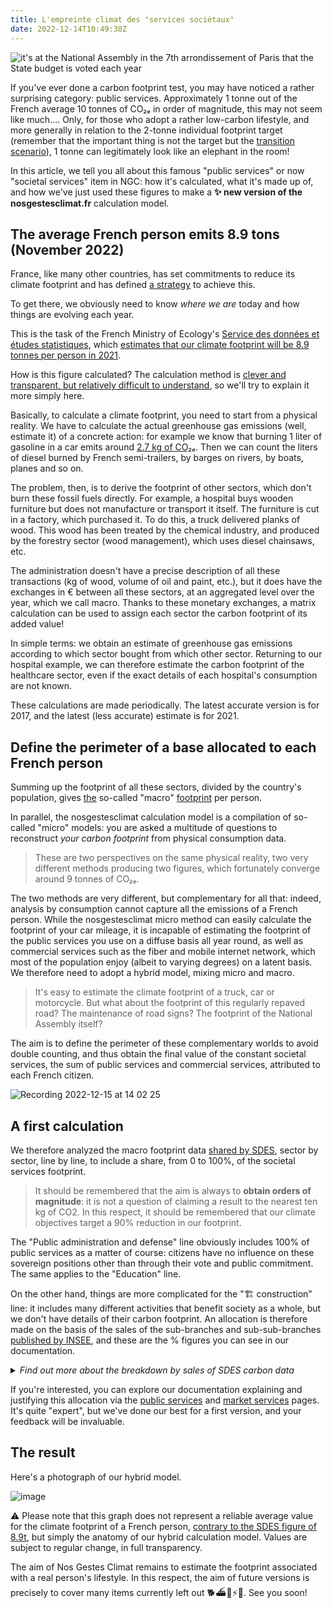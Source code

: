 ---
title: L'empreinte climat des "services sociétaux"
date: 2022-12-14T10:49:38Z
---

![it's at the National Assembly in the 7th arrondissement of Paris that the State budget is voted each year](https://user-images.githubusercontent.com/1177762/205978955-88a0ad61-244c-4afb-89a9-600eef3a5f1c.jpg)

If you've ever done a carbon footprint test, you may have noticed a rather surprising category: public services. Approximately 1 tonne out of the French average 10 tonnes of CO₂ₑ in order of magnitude, this may not seem like much.... Only, for those who adopt a rather low-carbon lifestyle, and more generally in relation to the 2-tonne individual footprint target (remember that the important thing is not the target but the <a href="https://nosgestesclimat.fr/blog/environnement/budget/">transition scenario</a>), 1 tonne can legitimately look like an elephant in the room! 

In this article, we tell you all about this famous "public services" or now "societal services" item in NGC: how it's calculated, what it's made up of, and how we've just used these figures to make a **✨ new version of the nosgestesclimat.fr** calculation model. 

## The average French person emits 8.9 tons (November 2022)

France, like many other countries, has set commitments to reduce its climate footprint and has defined <a href="https://www.ecologie.gouv.fr/strategie-nationale-bas-carbone-snbc">a strategy</a> to achieve this.  

To get there, we obviously need to know *where we are* today and how things are evolving each year. 

This is the task of the French Ministry of Ecology's <a href="https://www.statistiques.developpement-durable.gouv.fr/">Service des données et études statistiques</a>, which <a href="https://www.statistiques.developpement-durable.gouv.fr/lempreinte-carbone-de-la-france-de-1995-2021?rubrique=27&dossier=1286">estimates that our climate footprint will be 8.9 tonnes per person in 2021</a>. 

How is this figure calculated? The calculation method is <a href="https://github.com/incubateur-ademe/nosgestesclimat-site/files/9980633/methodologie_empreinte_carbone_octobre2021_0.pdf">clever and transparent, but relatively difficult to understand</a>, so we'll try to explain it more simply here.

Basically, to calculate a climate footprint, you need to start from a physical reality. We have to calculate the actual greenhouse gas emissions (well, estimate it) of a concrete action: for example we know that burning 1 liter of gasoline in a car emits around <a href="https://nosgestesclimat.fr/documentation/transport/voiture/thermique/empreinte-au-litre">2.7 kg of CO₂ₑ</a>. Then we can count the liters of diesel burned by French semi-trailers, by barges on rivers, by boats, planes and so on. 

The problem, then, is to derive the footprint of other sectors, which don't burn these fossil fuels directly. For example, a hospital buys wooden furniture but does not manufacture or transport it itself. The furniture is cut in a factory, which purchased it. To do this, a truck delivered planks of wood. This wood has been treated by the chemical industry, and produced by the forestry sector (wood management), which uses diesel chainsaws, etc. 

The administration doesn't have a precise description of all these transactions (kg of wood, volume of oil and paint, etc.), but it does have the exchanges in € between all these sectors, at an aggregated level over the year, which we call macro. Thanks to these monetary exchanges, a matrix calculation can be used to assign each sector the carbon footprint of its added value!

In simple terms: we obtain an estimate of greenhouse gas emissions according to which sector bought from which other sector. Returning to our hospital example, we can therefore estimate the carbon footprint of the healthcare sector, even if the exact details of each hospital's consumption are not known.

These calculations are made periodically. The latest accurate version is for 2017, and the latest (less accurate) estimate is for 2021. 

## Define the perimeter of a base allocated to each French person

Summing up the footprint of all these sectors, divided by the country's population, gives <a href="https://nosgestesclimat.fr/documentation/empreinte-SDES">the</a> so-called "macro" <a href="https://nosgestesclimat.fr/documentation/empreinte-SDES">footprint</a> per person. 

In parallel, the nosgestesclimat calculation model is a compilation of so-called "micro" models: you are asked a multitude of questions to reconstruct *your carbon footprint* from physical consumption data.

> These are two perspectives on the same physical reality, two very different methods producing two figures, which fortunately converge around 9 tonnes of CO₂ₑ. 

The two methods are very different, but complementary for all that: indeed, analysis by consumption cannot capture all the emissions of a French person. While the nosgestesclimat micro method can easily calculate the footprint of your car mileage, it is incapable of estimating the footprint of the public services you use on a diffuse basis all year round, as well as commercial services such as the fiber and mobile internet network, which most of the population enjoy (albeit to varying degrees) on a latent basis. We therefore need to adopt a hybrid model, mixing micro and macro.

> It's easy to estimate the climate footprint of a truck, car or motorcycle. But what about the footprint of this regularly repaved road? The maintenance of road signs? The footprint of the National Assembly itself? 

The aim is to define the perimeter of these complementary worlds to avoid double counting, and thus obtain the final value of the constant societal services, the sum of public services and commercial services, attributed to each French citizen.

![Recording 2022-12-15 at 14 02 25](https://user-images.githubusercontent.com/1177762/207865812-a37bbe96-2acd-4f0b-b9b5-ed64e93597da.gif)



## A first calculation

We therefore analyzed the macro footprint data <a href="https://www.statistiques.developpement-durable.gouv.fr/la-decomposition-de-lempreinte-carbone-de-la-demande-finale-de-la-france-par-postes-de-consommation">shared by SDES</a>, sector by sector, line by line, to include a share, from 0 to 100%, of the societal services footprint. 

> It should be remembered that the aim is always to **obtain orders of magnitude**: it is not a question of claiming a result to the nearest ten kg of CO2. In this respect, it should be remembered that our climate objectives target a 90% reduction in our footprint. 

The "Public administration and defense" line obviously includes 100% of public services as a matter of course: citizens have no influence on these sovereign positions other than through their vote and public commitment. The same applies to the "Education" line. 

On the other hand, things are more complicated for the "🏗️ construction" line: it includes many different activities that benefit society as a whole, but we don't have details of their carbon footprint. An allocation is therefore made on the basis of the sales of the sub-branches and sub-sub-branches <a href="https://www.insee.fr/fr/statistiques/4226067?sommaire=4226092">published by INSEE</a>, and these are the % figures you can see in our documentation. 

<details>


<summary><i>Find out more about the breakdown by sales of SDES carbon data</i></summary>

> The data provided by SDES gives a carbon footprint corresponding to what is consumed on French territory by economic branch (e.g.: E36 = water distribution network = 677 kTCO₂ₑ) or by group of economic branches (e.g.: F41_43 = Construction = 54116 kTCO₂ₑ). For this data, there is therefore a first level of aggregation, which we have chosen to disaggregate according to the <a href="https://www.insee.fr/fr/statistiques/4226067?sommaire=4226092">branch's</a> share of sales in the grouping proposed by SDES (e.g. for F41_43, we have F41=25%, F42=13.5%, F43=61.5%)
&gt
> As some data are secret, we have assumed that they are also secret for the calculation of the national carbon footprint. In the absence of further information, we have chosen not to consider them in these decomposition calculations.
&gt
> To go even further, we sometimes needed a higher level of precision by looking at economic sub-branches. Indeed, if we take the example of E38 relating to waste collection, only sub-branches E3812 and E3822, concerning hazardous waste, were to be included in public services. We have therefore also used the breakdown by sales to highlight the carbon intensity associated with the sub-branches in question within E38.

</details>


If you're interested, you can explore our documentation explaining and justifying this allocation via the <a href="https://nosgestesclimat.fr/documentation/services%20soci%C3%A9taux%20.%20services%20publics">public services</a> and <a href="https://nosgestesclimat.fr/documentation/services-soci%C3%A9taux/services-marchands">market services</a> pages. It's quite "expert", but we've done our best for a first version, and your feedback will be invaluable.

## The result

Here's a photograph of our hybrid model. 

![image](https://user-images.githubusercontent.com/1177762/207576758-03cfbc96-a6a2-4817-a4cb-4c4562342783.png)


⚠️ Please note that this graph does not represent a reliable average value for the climate footprint of a French person, <a href="https://www.statistiques.developpement-durable.gouv.fr/lempreinte-carbone-de-la-france-de-1995-2021?rubrique=27&dossier=1286">contrary to the SDES figure of 8.9t</a>, but simply the anatomy of our hybrid calculation model. Values are subject to regular change, in full transparency. 

The aim of Nos Gestes Climat remains to estimate the footprint associated with a real person's lifestyle. In this respect, the aim of future versions is precisely to cover many items currently left out 🐕️⛴️🛵⚡️🏡. See you soon!
